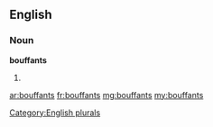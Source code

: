 ==English==

===Noun===
'''bouffants'''

# {{plural of|[[bouffant]]}}

[[Category:English plurals]]

[[ar:bouffants]]
[[fr:bouffants]]
[[mg:bouffants]]
[[my:bouffants]]